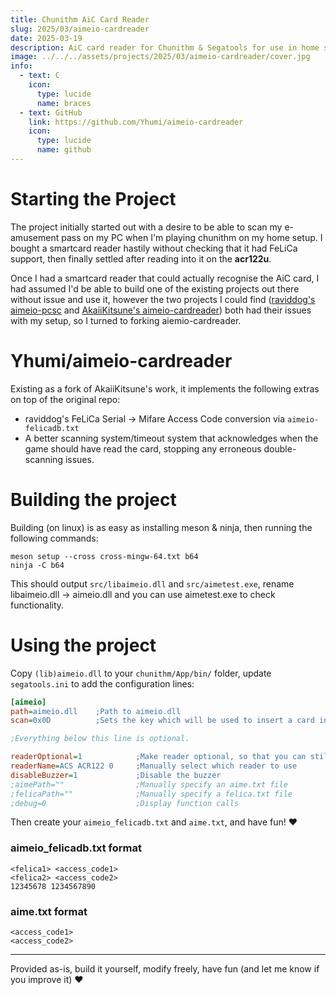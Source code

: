 ```yaml
---
title: Chunithm AiC Card Reader
slug: 2025/03/aimeio-cardreader
date: 2025-03-19
description: AiC card reader for Chunithm & Segatools for use in home setups with NFC smartcard readers such as the acr122u.
image: ../../../assets/projects/2025/03/aimeio-cardreader/cover.jpg
info:
  - text: C
    icon:
      type: lucide
      name: braces
  - text: GitHub
    link: https://github.com/Yhumi/aimeio-cardreader
    icon:
      type: lucide
      name: github
---
```


# Starting the Project
The project initially started out with a desire to be able to scan my e-amusement pass on my PC when I'm playing chunithm on my home setup.
I bought a smartcard reader hastily without checking that it had FeLiCa support, then finally settled after reading into it on the **acr122u**.

Once I had a smartcard reader that could actually recognise the AiC card, I had assumed I'd be able to build one of the existing projects out there 
without issue and use it, however the two projects I could find ([raviddog's aimeio-pcsc](https://github.com/raviddog/aimeio-pcsc) and 
[AkaiiKitsune's aimeio-cardreader](https://github.com/AkaiiKitsune/aimeio-cardreader)) both had their issues with my setup, so I turned to forking aiemio-cardreader.

# Yhumi/aimeio-cardreader
Existing as a fork of AkaiiKitsune's work, it implements the following extras on top of the original repo:
- raviddog's FeLiCa Serial -> Mifare Access Code conversion via `aimeio-felicadb.txt`
- A better scanning system/timeout system that acknowledges when the game should have read the card, stopping any erroneous double-scanning issues.

# Building the project

Building (on linux) is as easy as installing meson & ninja, then running the following commands:
```
meson setup --cross cross-mingw-64.txt b64
ninja -C b64
```

This should output `src/libaimeio.dll` and `src/aimetest.exe`, rename libaimeio.dll -> aimeio.dll and you can use aimetest.exe to check functionality.

# Using the project

Copy `(lib)aimeio.dll` to your `chunithm/App/bin/` folder, update `segatools.ini` to add the configuration lines:

```ini
[aimeio]
path=aimeio.dll    ;Path to aimeio.dll
scan=0x0D          ;Sets the key which will be used to insert a card in game. The default is 'Return'

;Everything below this line is optional.

readerOptional=1            ;Make reader optional, so that you can still use the keyboard
readerName=ACS ACR122 0     ;Manually select which reader to use
disableBuzzer=1             ;Disable the buzzer 
;aimePath=""                ;Manually specify an aime.txt file
;felicaPath=""              ;Manually specify a felica.txt file
;debug=0                    ;Display function calls
```

Then create your `aimeio_felicadb.txt` and `aime.txt`, and have fun! ♥

### aimeio_felicadb.txt format
```
<felica1> <access_code1>
<felica2> <access_code2>
12345678 1234567890
```

### aime.txt format
```
<access_code1>
<access_code2>
```

---
Provided as-is, build it yourself, modify freely, have fun (and let me know if you improve it) ♥